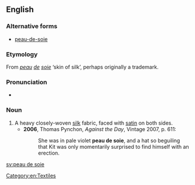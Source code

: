==English==

===Alternative forms===
* [[peau-de-soie]]

===Etymology===
From {{etyl|fr}} ''[[peau]] [[de]] [[soie]]'' ‘skin of silk’, perhaps originally a trademark.

===Pronunciation===
* {{IPA|/pəʊdəˈswɑː/}}

===Noun===
{{en-noun|-}}

# A heavy closely-woven [[silk]] fabric, faced with [[satin]] on both sides.
#* '''2006''', Thomas Pynchon, ''Against the Day'', Vintage 2007, p. 611:
#*: She was in pale violet '''peau de soie''', and a hat so beguiling that Kit was only momentarily surprised to find himself with an erection.

[[Category:en:Textiles]]

[[sv:peau de soie]]